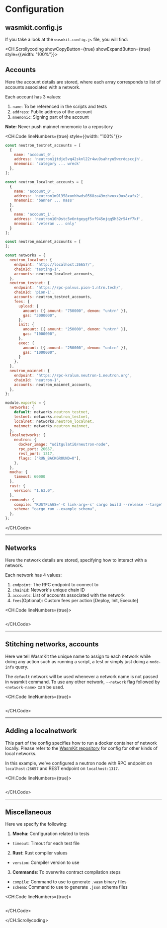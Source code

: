 # Configuration

## wasmkit.config.js

If you take a look at the `wasmkit.config.js` file, you will find:

<CH.Scrollycoding showCopyButton={true} showExpandButton={true} style={{width: "100%"}}>

## Accounts

Here the account details are stored, where each array corresponds to list of accounts associated with a network.

Each account has 3 values:
1. `name`: To be referenced in the scripts and tests
2. `address`: Public address of the account
3. `mnemonic`: Signing part of the account

**Note:** Never push mainnet mnemonic to a repository

<CH.Code lineNumbers={true} style={{width: "100%"}}>
```js focus=1:23
const neutron_testnet_accounts = [
  {
    name: 'account_0',
    address: 'neutron1jtdje5vq42sknl22r4wu9sahryu5wcrdqsccjh',
    mnemonic: 'category ... wreck'
  },
];

const neutron_localnet_accounts = [
  {
    name: 'account_0',
    address: 'neutron1m9l358xunhhwds0568za49mzhvuxx9ux8xafx2',
    mnemonic: 'banner ... mass'
  },
  {
    name: 'account_1',
    address: 'neutron10h9stc5v6ntgeygf5xf945njqq5h32r54rf7kf',
    mnemonic: 'veteran ... only'
  }
];

const neutron_mainnet_accounts = [
];

const networks = {
  neutron_localnet: {
    endpoint: 'http://localhost:26657/',
    chainId: 'testing-1',
    accounts: neutron_localnet_accounts,
  },
  neutron_testnet: {
    endpoint: 'https://rpc-palvus.pion-1.ntrn.tech/',
    chainId: 'pion-1',
    accounts: neutron_testnet_accounts,
    fees: {
      upload: {
        amount: [{ amount: "750000", denom: "untrn" }],
        gas: "3000000",
      },
      init: {
        amount: [{ amount: "250000", denom: "untrn" }],
        gas: "1000000",
      },
      exec: {
        amount: [{ amount: "250000", denom: "untrn" }],
        gas: "1000000",
      }
    },
  },
  neutron_mainnet: {
    endpoint: 'https://rpc-kralum.neutron-1.neutron.org',
    chainId: 'neutron-1',
    accounts: neutron_mainnet_accounts,
  },
};

module.exports = {
  networks: {
    default: networks.neutron_testnet,
    testnet: networks.neutron_testnet,
    localnet: networks.neutron_localnet,
    mainnet: networks.neutron_mainnet,
  },
  localnetworks: {
    neutron: {
      docker_image: "uditgulati0/neutron-node",
      rpc_port: 26657,
      rest_port: 1317,
      flags: ["RUN_BACKGROUND=0"],
    },
  },
  mocha: {
    timeout: 60000
  },
  rust: {
    version: "1.63.0",
  },
  commands: {
    compile: "RUSTFLAGS='-C link-arg=-s' cargo build --release --target wasm32-unknown-unknown",
    schema: "cargo run --example schema",
  },
};
```
</CH.Code>

---

## Networks

Here the network details are stored, specifying how to interact with a network.

Each network has 4 values:
1. `endpoint`: The RPC endpoint to connect to
2. `chainId`: Network's unique chain ID
3. `accounts`: List of accounts associated with the network
4. `fees`(Optional): Custom fees per action [Deploy, Init, Execute]

<CH.Code lineNumbers={true}>
```js focus=25:55
```
</CH.Code>

---

## Stitching networks, accounts

Here we tell WasmKit the unique name to assign to each network while doing any action such as running a script, a test or simply just doing a `node-info` query.

The `default` network will be used whenever a network name is not passed in wasmkit command. To use any other network, `--network` flag followed by `<network-name>` can be used.

<CH.Code lineNumbers={true}>
```js focus=58:63
```
</CH.Code>

---

## Adding a localnetwork

This part of the config specifies how to run a docker container of network locally. Please refer to the [WasmKit repository](https://github.com/kubiklabs/wasmkit) for config for other kinds of local networks.

In this example, we've configured a neutron node with RPC endpoint on `localhost:26657` and REST endpoint on `localhost:1317`.

<CH.Code lineNumbers={true}>
```js focus=64:71
```
</CH.Code>

---

## Miscellaneous

Here we specify the following:

1. **Mocha**: Configuration related to tests
- `timeout`: Timout for each test file

2. **Rust**: Rust compiler values
- `version`: Compiler version to use

3. **Commands**: To overwrite contract compilation steps
- `compile`: Command to use to generate `.wasm` binary files
- `schema`: Command to use to generate `.json` schema files

<CH.Code lineNumbers={true}>
```js focus=72:82
```
</CH.Code>

</CH.Scrollycoding>
